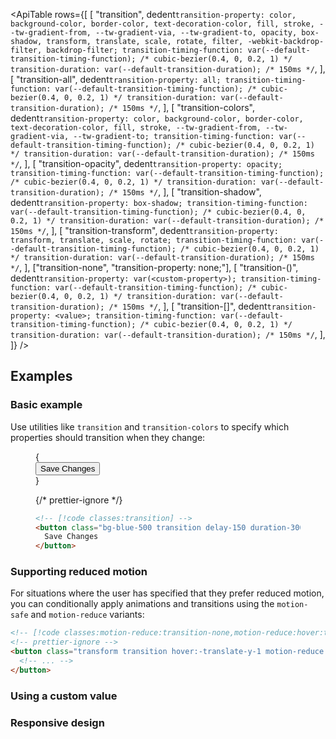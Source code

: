 

<ApiTable
  rows={[
    [
      "transition",
      dedent`
        transition-property: color, background-color, border-color, text-decoration-color, fill, stroke, --tw-gradient-from, --tw-gradient-via, --tw-gradient-to, opacity, box-shadow, transform, translate, scale, rotate, filter, -webkit-backdrop-filter, backdrop-filter;
        transition-timing-function: var(--default-transition-timing-function); /* cubic-bezier(0.4, 0, 0.2, 1) */
        transition-duration: var(--default-transition-duration); /* 150ms */
      `,
    ],
    [
      "transition-all",
      dedent`
        transition-property: all;
        transition-timing-function: var(--default-transition-timing-function); /* cubic-bezier(0.4, 0, 0.2, 1) */
        transition-duration: var(--default-transition-duration); /* 150ms */
      `,
    ],
    [
      "transition-colors",
      dedent`
        transition-property: color, background-color, border-color, text-decoration-color, fill, stroke, --tw-gradient-from, --tw-gradient-via, --tw-gradient-to;
        transition-timing-function: var(--default-transition-timing-function); /* cubic-bezier(0.4, 0, 0.2, 1) */
        transition-duration: var(--default-transition-duration); /* 150ms */
      `,
    ],
    [
      "transition-opacity",
      dedent`
        transition-property: opacity;
        transition-timing-function: var(--default-transition-timing-function); /* cubic-bezier(0.4, 0, 0.2, 1) */
        transition-duration: var(--default-transition-duration); /* 150ms */
      `,
    ],
    [
      "transition-shadow",
      dedent`
        transition-property: box-shadow;
        transition-timing-function: var(--default-transition-timing-function); /* cubic-bezier(0.4, 0, 0.2, 1) */
        transition-duration: var(--default-transition-duration); /* 150ms */
      `,
    ],
    [
      "transition-transform",
      dedent`
        transition-property: transform, translate, scale, rotate;
        transition-timing-function: var(--default-transition-timing-function); /* cubic-bezier(0.4, 0, 0.2, 1) */
        transition-duration: var(--default-transition-duration); /* 150ms */
      `,
    ],
    ["transition-none", "transition-property: none;"],
    [
      "transition-(<custom-property>)",
      dedent`
        transition-property: var(<custom-property>);
        transition-timing-function: var(--default-transition-timing-function); /* cubic-bezier(0.4, 0, 0.2, 1) */
        transition-duration: var(--default-transition-duration); /* 150ms */
      `,
    ],
    [
      "transition-[<value>]",
      dedent`
        transition-property: <value>;
        transition-timing-function: var(--default-transition-timing-function); /* cubic-bezier(0.4, 0, 0.2, 1) */
        transition-duration: var(--default-transition-duration); /* 150ms */
      `,
    ],
  ]}
/>

## Examples

### Basic example

Use utilities like `transition` and `transition-colors` to specify which properties should transition when they change:

<Figure hint="Hover the button to see the expected behavior">

<Example>
  {
    <div className="flex justify-around text-sm leading-6 font-bold text-white">
      <button className="rounded-md bg-blue-500 px-4 py-2 text-sm font-semibold text-white delay-150 duration-300 ease-in-out hover:-translate-y-1 hover:scale-110 hover:bg-indigo-500">
        Save Changes
      </button>
    </div>
  }
</Example>

{/* prettier-ignore */}
```html
<!-- [!code classes:transition] -->
<button class="bg-blue-500 transition delay-150 duration-300 ease-in-out hover:-translate-y-1 hover:scale-110 hover:bg-indigo-500 ...">
  Save Changes
</button>
```

</Figure>

### Supporting reduced motion

For situations where the user has specified that they prefer reduced motion, you can conditionally apply animations and transitions using the `motion-safe` and `motion-reduce` variants:

```html
<!-- [!code classes:motion-reduce:transition-none,motion-reduce:hover:transform-none] -->
<!-- prettier-ignore -->
<button class="transform transition hover:-translate-y-1 motion-reduce:transition-none motion-reduce:hover:transform-none ...">
  <!-- ... -->
</button>
```

### Using a custom value

<UsingACustomValue
  element="button"
  utility="transition"
  value="height"
  name="transition properties"
  variable="properties"
/>

### Responsive design

<ResponsiveDesign
  element="button"
  property="transition-property"
  defaultClass="transition-none"
  featuredClass="transition-all"
/>
